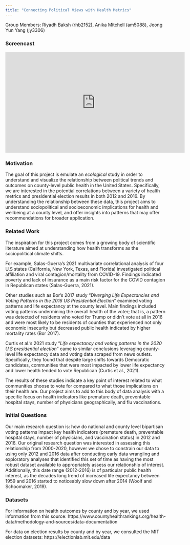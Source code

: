 ```yaml
---
title: "Connecting Political Views with Health Metrics"
---
```

Group Members: Riyadh Baksh (rhb2152), Anika Mitchell (am5088), Jeong Yun Yang (jy3306)

### Screencast

<iframe width="560" height="315" src="https://www.youtube.com/embed/6J1fhJA_V6I?si=_eKK5bMcovXO7682" title="YouTube video player" frameborder="0" allow="accelerometer; autoplay; clipboard-write; encrypted-media; gyroscope; picture-in-picture; web-share" referrerpolicy="strict-origin-when-cross-origin" allowfullscreen></iframe>

### Motivation

The goal of this project is emulate an *ecological* study in order to understand and visualize the relationship between political trends and outcomes on county-level public health in the United States. Specifically, we are interested in the potential correlations between a variety of health metrics and presidential election results in both 2012 and 2016. By understanding the relationship between these data, this project aims to understand sociopolitical and socioeconomic implications for health and wellbeing at a county level, and offer insights into patterns that may offer recommendations for broader application.

### Related Work

The inspiration for this project comes from a growing  body of scientific literature aimed at understanding how health transforms as the sociopolitical climate shifts.

For example, Salas-Guerra’s 2021 multivariate correlational analysis of four U.S states (California, New York, Texas, and Florida) investigated political affiliation and viral contagion/mortality from COVID-19. Findings indicated poverty and lack of insurance as a main risk factor for the COVID contagion in Republican states (Salas-Guerra, 2021).

Other studies such as Bor’s 2017 study “*Diverging Life Expectancies and Voting Patterns in the 2016 US Presidential Election*” examined voting patterns and life expectancy at the county level. Main findings included voting patterns undermining the overall health of the voter; that is, a pattern was detected of residents who voted for Trump or didn’t vote at all in 2016 and were most likely to be residents of counties that experienced not only economic insecurity but decreased public health indicated by higher mortality rates (Bor 2017).

Curtis et al.’s 2021 study “*Life expectancy and voting patterns in the 2020 U.S presidential election*” came to similar conclusions leveraging county-level life expectancy data and voting data scraped from news outlets. Specifically, they found that despite large shifts towards Democratic candidates, communities that were most impacted by lower life expectancy and lower health tended to vote Republican (Curtis et al., 2021).

The results of these studies indicate a key point of interest related to what communities choose to vote for compared to what those implications on their health are. Our project aims to add to this body of data analysis with a specific focus on health indicators like premature death, preventable hospital stays, number of physicians geographically, and flu vaccinations.

### Initial Questions

Our main research question is: how do national and county level bipartisan voting patterns impact key health indicators (premature death, preventable hospital stays, number of physicians, and vaccination status) in 2012 and 2016. Our original research question was interested in assessing this relationship from 2000-2020, however we chose to constrain our data to using only 2012 and 2016 data after conducting early data wrangling and exploratory analyses that identified this set of time as having the most robust dataset available to appropriately assess our relationship of interest. Additionally, this date range (2012-2016) is of particular public health interest, as the decades long trend of increased life expectancy between 1959 and 2016 started to noticeably slow down after 2014 (Woolf and Schoomaker, 2019).

### Datasets

For information on health outcomes by county and by year, we used information from this source: https://www.countyhealthrankings.org/health-data/methodology-and-sources/data-documentation

For data on election results by county and by year, we consulted the MIT election datasets: https://electionlab.mit.edu/data
